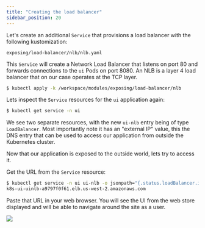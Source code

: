 ```yaml
---
title: "Creating the load balancer"
sidebar_position: 20
---
```


Let's create an additional `Service` that provisions a load balancer with the following kustomization:

```file
exposing/load-balancer/nlb/nlb.yaml
```

This `Service` will create a Network Load Balancer that listens on port 80 and forwards connections to the `ui` Pods on port 8080. An NLB is a layer 4 load balancer that on our case operates at the TCP layer.

```bash timeout=180 hook=add-lb hookTimeout=430
$ kubectl apply -k /workspace/modules/exposing/load-balancer/nlb
```

Lets inspect the `Service` resources for the `ui` application again:

```bash
$ kubectl get service -n ui
```

We see two separate resources, with the new `ui-nlb` entry being of type `LoadBalancer`. Most importantly note it has an "external IP" value, this the DNS entry that can be used to access our application from outside the Kubernetes cluster.

Now that our application is exposed to the outside world, lets try to access it.

Get the URL from the `Service` resource:

```bash
$ kubectl get service -n ui ui-nlb -o jsonpath="{.status.loadBalancer.ingress[*].hostname}{'\n'}"
k8s-ui-uinlb-a9797f0f61.elb.us-west-2.amazonaws.com
```

Paste that URL in your web browser. You will see the UI from the web store displayed and will be able to navigate around the site as a user.

<browser url='http://k8s-ui-uinlb-a9797f0f61.elb.us-west-2.amazonaws.com'>
<img src={require('./assets/web-ui.png').default}/>
</browser>
